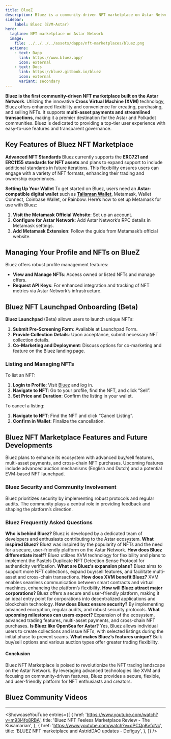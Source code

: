 ```yaml
---
title: BlueZ
description: Bluez is a community-driven NFT marketplace on Astar Network, supporting flexible, secure multi-asset transactions and governance.
sidebar:
    label: Bluez (EVM-Astar)
hero:
  tagline: NFT marketplace on Astar Network
  image: 
    file: ../../../../assets/dapps/nft-marketplaces/bluez.png
  actions:
    - text: Dapp
      link: https://www.bluez.app/
      icon: external
    - text: Docs
      link: https://bluez.gitbook.io/bluez
      icon: external
      variant: secondary
---
```



**Bluez is the first community-driven NFT marketplace built on the Astar Network**. Utilizing the innovative **Cross Virtual Machine (XVM)** technology, Bluez offers enhanced flexibility and convenience for creating, purchasing, and selling NFTs. It supports **multi-asset payments and streamlined transactions**, making it a premier destination for the Astar and Polkadot communities. Bluez is dedicated to providing a top-tier user experience with easy-to-use features and transparent governance.

## Key Features of Bluez NFT Marketplace
**Advanced NFT Standards**
Bluez currently supports the **ERC721 and ERC1155 standards for NFT assets** and plans to expand support to include additional standards in future iterations. This flexibility ensures users can engage with a variety of NFT formats, enhancing their trading and ownership experiences.

**Setting Up Your Wallet**
To get started on Bluez, users need an **Astar-compatible digital wallet** such as **[Talisman Wallet](/tools/wallets/talisman-wallet)**, Metamask, Wallet Connect, Coinbase Wallet, or Rainbow. Here’s how to set up Metamask for use with Bluez:
1. **Visit the Metamask Official Website**: Set up an account.
2. **Configure for Astar Network**: Add Astar Network’s RPC details in Metamask settings.
3. **Add Metamask Extension**: Follow the guide from Metamask’s official website.

## Managing Your Profile and NFTs on BlueZ
Bluez offers robust profile management features:
- **View and Manage NFTs**: Access owned or listed NFTs and manage offers.
- **Request API Keys**: For enhanced integration and tracking of NFT metrics via Astar Network’s infrastructure.

## Bluez NFT Launchpad Onboarding (Beta)
**Bluez Launchpad** (Beta) allows users to launch unique NFTs:
1. **Submit Pre-Screening Form**: Available at Launchpad Form.
2. **Provide Collection Details**: Upon acceptance, submit necessary NFT collection details.
3. **Co-Marketing and Deployment**: Discuss options for co-marketing and feature on the Bluez landing page.

### Listing and Managing NFTs
To list an NFT:
1. **Login to Profile**: Visit [Bluez](https://bluez.app/) and log in.
2. **Navigate to NFT**: Go to your profile, find the NFT, and click “Sell”.
3. **Set Price and Duration**: Confirm the listing in your wallet.

To cancel a listing:
1. **Navigate to NFT**: Find the NFT and click “Cancel Listing”.
2. **Confirm in Wallet**: Finalize the cancellation.

## Bluez NFT Marketplace Features and Future Developments
Bluez plans to enhance its ecosystem with advanced buy/sell features, multi-asset payments, and cross-chain NFT purchases. Upcoming features include advanced auction mechanisms (English and Dutch) and a potential EVM-based NFT launchpad.

### Bluez Security and Community Involvement
Bluez prioritizes security by implementing robust protocols and regular audits. The community plays a central role in providing feedback and shaping the platform’s direction.

### Bluez Frequently Asked Questions
**Who is behind Bluez?** Bluez is developed by a dedicated team of developers and enthusiasts contributing to the Astar ecosystem.
**What inspired Bluez?** Bluez was inspired by the popularity of NFTs and the need for a secure, user-friendly platform on the Astar Network.
**How does Bluez differentiate itself?** Bluez utilizes XVM technology for flexibility and plans to implement the Pastels Duplicate NFT Detection Sense Protocol for authenticity verification.
**What are Bluez’s expansion plans?** Bluez aims to support more NFT collections, expand buy/sell features, and facilitate multi-asset and cross-chain transactions.
**How does XVM benefit Bluez?** XVM enables seamless communication between smart contracts and virtual machines, enhancing the platform’s flexibility.
**How will Bluez attract major corporations?** Bluez offers a secure and user-friendly platform, making it an ideal entry point for corporations into decentralized applications and blockchain technology.
**How does Bluez ensure security?** By implementing advanced encryption, regular audits, and robust security protocols.
**What upcoming milestones can users expect?** Expansion of the ecosystem, advanced trading features, multi-asset payments, and cross-chain NFT purchases.
**Is Bluez like OpenSea for Astar?** Yes, Bluez allows individual users to create collections and issue NFTs, with selected listings during the initial phase to prevent scams.
**What makes Bluez’s features unique?** Bulk buy/sell options and various auction types offer greater trading flexibility.

#### Conclusion
Bluez NFT Marketplace is poised to revolutionize the NFT trading landscape on the Astar Network. By leveraging advanced technologies like XVM and focusing on community-driven features, Bluez provides a secure, flexible, and user-friendly platform for NFT enthusiasts and creators.

## Bluez Community Videos
------------
<ShowcaseYouTube
  entries={[
    {
        href: 'https://www.youtube.com/watch?v=m93l4fo8RBA',
      title: 'Bluez NFT Feeless Marketplace Review - The Kusamarian',
    },
        {
        href: 'https://www.youtube.com/watch?v=dPCQpKvfcNc',
      title: 'BLUEZ NFT marketplace and AstridDAO updates - Defiguy',
    },
  ]} />